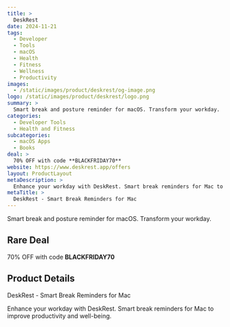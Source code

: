 ```yaml
---
title: >
  DeskRest
date: 2024-11-21
tags:
  - Developer
  - Tools
  - macOS
  - Health
  - Fitness
  - Wellness
  - Productivity
images:
  - /static/images/product/deskrest/og-image.png
logo: /static/images/product/deskrest/logo.png
summary: >
  Smart break and posture reminder for macOS. Transform your workday.
categories:
  - Developer Tools
  - Health and Fitness
subcategories:
  - macOS Apps
  - Books
deal: >
  70% OFF with code **BLACKFRIDAY70**
website: https://www.deskrest.app/offers
layout: ProductLayout
metaDescription: >
  Enhance your workday with DeskRest. Smart break reminders for Mac to improve productivity and well-being.
metaTitle: >
  DeskRest - Smart Break Reminders for Mac
---
```

Smart break and posture reminder for macOS. Transform your workday.

## Rare Deal

70% OFF with code **BLACKFRIDAY70**

## Product Details
DeskRest - Smart Break Reminders for Mac

Enhance your workday with DeskRest. Smart break reminders for Mac to improve productivity and well-being.
